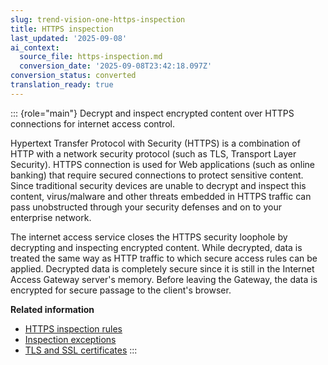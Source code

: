 ```yaml
---
slug: trend-vision-one-https-inspection
title: HTTPS inspection
last_updated: '2025-09-08'
ai_context:
  source_file: https-inspection.md
  conversion_date: '2025-09-08T23:42:18.097Z'
conversion_status: converted
translation_ready: true
---
```


::: {role="main"}
Decrypt and inspect encrypted content over HTTPS connections for internet access control.

Hypertext Transfer Protocol with Security (HTTPS) is a combination of HTTP with a network security protocol (such as TLS, Transport Layer Security). HTTPS connection is used for Web applications (such as online banking) that require secured connections to protect sensitive content. Since traditional security devices are unable to decrypt and inspect this content, virus/malware and other threats embedded in HTTPS traffic can pass unobstructed through your security defenses and on to your enterprise network.

The internet access service closes the HTTPS security loophole by decrypting and inspecting encrypted content. While decrypted, data is treated the same way as HTTP traffic to which secure access rules can be applied. Decrypted data is completely secure since it is still in the Internet Access Gateway server's memory. Before leaving the Gateway, the data is encrypted for secure passage to the client's browser.

**Related information**

- [HTTPS inspection rules](https-inspection-rules.md "Define rules to decrypt HTTPS traffic from selected URL categories to apply configured secure access rules in the same way as HTTP traffic.")
- [Inspection exceptions](inspection-exceptions.md "Manage domain exceptions to exclude HTTPS requests towards certain domains from being inspected by the Internet Access Gateway.")
- [TLS and SSL certificates](tls-ssl-certificates.md "Understand how the internet access service validates the TLS/SSL certificates of web servers in HTTPS inspection.")
:::
